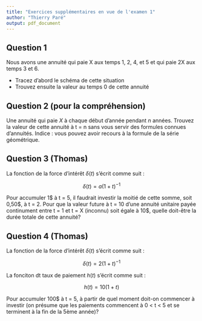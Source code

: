 ```yaml
---
title: "Exercices supplémentaires en vue de l'examen 1"
author: "Thierry Paré"
output: pdf_document
---
```


## Question 1
Nous avons une annuité qui paie X aux temps 1, 2, 4, et 5 et qui paie 2X aux temps 3 et 6.

* Tracez d'abord le schéma de cette situation
* Trouvez ensuite la valeur au temps 0 de cette annuité

## Question 2 (pour la compréhension)
Une annuité qui paie $X$ à chaque début d'année pendant $n$ années. Trouvez la valeur de cette annuité à t = n sans vous servir des formules connues d'annuités. Indice : vous pouvez avoir recours à la formule de la série géométrique. 

## Question 3 (Thomas)
La fonction de la force d’intérêt $\delta(t)$ s'écrit comme suit :

$$
\delta(t) = a(1 + t)^{-1}
$$

Pour accumuler 1\$ à t = 5, il faudrait investir la moitié de cette somme, soit 0,50\$, à t = 2.
Pour que la valeur future à t = 10 d’une annuité unitaire payée continument entre t = 1 et t = X
(inconnu) soit égale à 10$, quelle doit-être la durée totale de cette annuité?

## Question 4 (Thomas)
La fonction de la force d'intérêt $\delta(t)$ s'écrit comme suit : 

$$
\delta(t) = 2(1+t)^{-1}
$$

La fonciton dt taux de paiement $h(t)$ s'écrit comme suit :

$$
h(t) = 10(1+t) 
$$

Pour accumuler 100$ à t = 5, à partir de quel moment doit-on commencer à investir (on présume
que les paiements commencent à 0 < t < 5 et se terminent à la fin de la 5ème année)?